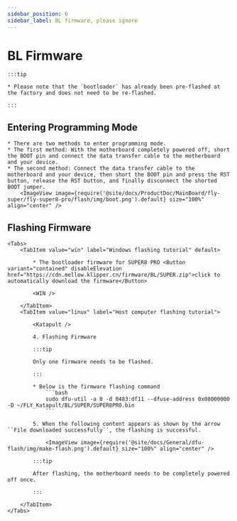 ```yaml
---
sidebar_position: 6
sidebar_label: BL firmware, please ignore
---
```





# BL Firmware

    :::tip

    * Please note that the `bootloader` has already been pre-flashed at the factory and does not need to be re-flashed.

    :::
## Entering Programming Mode


    * There are two methods to enter programming mode.
    * The first method: With the motherboard completely powered off, short the BOOT pin and connect the data transfer cable to the motherboard and your device.
    * The second method: Connect the data transfer cable to the motherboard and your device, then short the BOOT pin and press the RST button, release the RST button, and finally disconnect the shorted BOOT jumper.
        <ImageView image={require('@site/docs/ProductDoc/MainBoard/fly-super/fly-super8-pro/flash/img/boot.png').default} size="100%" align="center" />

## Flashing Firmware
    <Tabs>
        <TabItem value="win" label="Windows flashing tutorial" default>

            * The bootloader firmware for SUPER8 PRO <Button variant="contained" disableElevation href="https://cdn.mellow.klipper.cn/firmware/BL/SUPER.zip">click to automatically download the firmware</Button>

            <WIN />
            
        </TabItem>
        <TabItem value="linux" label="Host computer flashing tutorial">
            
            <Katapult />

            4. Flashing Firmware

            :::tip

            Only one firmware needs to be flashed.

            :::

            * Below is the firmware flashing command
                ```bash
                sudo dfu-util -a 0 -d 0483:df11 --dfuse-address 0x08000000 -D ~/FLY_Katapult/BL/SUPER/SUPER8PRO.bin
                ```

            5. When the following content appears as shown by the arrow ``File downloaded successfully``, the flashing is successful.

                <ImageView image={require('@site/docs/General/dfu-flash/img/make-flash.png').default} size="100%" align="center" />

            :::tip

            After flashing, the motherboard needs to be completely powered off once.

            :::

        </TabItem>
    </Tabs>